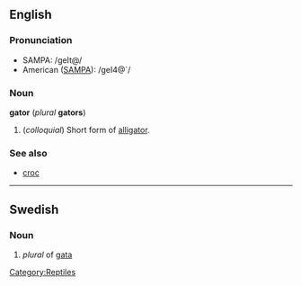 ==English==
===Pronunciation===
*SAMPA: /geIt@/
*American ([[SAMPA]]): /geI4@`/

===Noun===
'''gator''' (''plural'' '''gators''')

#(''colloquial'') Short form of [[alligator]].

===See also===
*[[croc]]

----

==Swedish==
===Noun===
#''plural'' of [[gata]]

[[Category:Reptiles]]